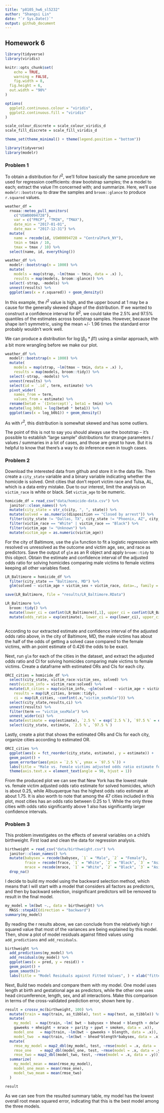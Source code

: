 ```yaml
---
title: "p8105_hw6_sl5232"
author: "Shangsi Lin"
date: "`r Sys.Date()`"
output: github_document
---
```

## Homework 6
```r
library(tidyverse)
library(viridis)

knitr::opts_chunk$set(
	echo = TRUE,
	warning = FALSE,
	fig.width = 8, 
  fig.height = 6,
  out.width = "90%"
)

options(
  ggplot2.continuous.colour = "viridis",
  ggplot2.continuous.fill = "viridis"
)

scale_colour_discrete = scale_colour_viridis_d
scale_fill_discrete = scale_fill_viridis_d

theme_set(theme_minimal() + theme(legend.position = "bottom"))
```

```r
library(tidyverse)
library(modelr)
```

### Problem 1

To obtain a distribution for $\hat{r}^2$, we'll follow basically the same procedure we used for regression coefficients: draw bootstrap samples; the a model to each; extract the value I'm concerned with; and summarize. Here, we'll use `modelr::bootstrap` to draw the samples and `broom::glance` to produce `r.squared` values. 

```r
weather_df = 
  rnoaa::meteo_pull_monitors(
    c("USW00094728"),
    var = c("PRCP", "TMIN", "TMAX"), 
    date_min = "2017-01-01",
    date_max = "2017-12-31") %>%
  mutate(
    name = recode(id, USW00094728 = "CentralPark_NY"),
    tmin = tmin / 10,
    tmax = tmax / 10) %>%
  select(name, id, everything())
```


```r
weather_df %>% 
  modelr::bootstrap(n = 1000) %>% 
  mutate(
    models = map(strap, ~lm(tmax ~ tmin, data = .x) ),
    results = map(models, broom::glance)) %>% 
  select(-strap, -models) %>% 
  unnest(results) %>% 
  ggplot(aes(x = r.squared)) + geom_density()
```

In this example, the $\hat{r}^2$ value is high, and the upper bound at 1 may be a cause for the generally skewed shape of the distribution. If we wanted to construct a confidence interval for $R^2$, we could take the 2.5% and 97.5% quantiles of the estimates across bootstrap samples. However, because the shape isn't symmetric, using the mean +/- 1.96 times the standard error probably wouldn't work well.

We can produce a distribution for $\log(\beta_0 * \beta1)$ using a similar approach, with a bit more wrangling before we make our plot.

```r
weather_df %>% 
  modelr::bootstrap(n = 1000) %>% 
  mutate(
    models = map(strap, ~lm(tmax ~ tmin, data = .x) ),
    results = map(models, broom::tidy)) %>% 
  select(-strap, -models) %>% 
  unnest(results) %>% 
  select(id = `.id`, term, estimate) %>% 
  pivot_wider(
    names_from = term, 
    values_from = estimate) %>% 
  rename(beta0 = `(Intercept)`, beta1 = tmin) %>% 
  mutate(log_b0b1 = log(beta0 * beta1)) %>% 
  ggplot(aes(x = log_b0b1)) + geom_density()
```

As with $r^2$, this distribution is somewhat skewed and has some outliers. 

The point of this is not to say you should always use the bootstrap -- it's possible to establish "large sample" distributions for strange parameters / values / summaries in a lot of cases, and those are great to have. But it is helpful to know that there's a way to do inference even in tough cases. 

### Problem 2
Download the interested data from github and store it in the data file. Then create a `city_state` variable and a binary variable indicating whether the homicide is solved. Omit cities that don't report victim race and Tulsa, AL, which is a data entry mistake. Due to our interest, limit the analysis on `victim_race` is white or black. Set `victim_age` to be numeric.

```r
homicide_df = read_csv("data/homicide-data.csv") %>% 
  janitor::clean_names() %>% 
  mutate(city_state = str_c(city, ", ", state)) %>% 
  mutate(solved = as.numeric(disposition == "Closed by arrest")) %>% 
  filter(city_state != "Dallas, TX", city_state != "Phoenix, AZ", city_state != "Kansas City, MO", city_state != "Tulsa, AL") %>% 
  filter(victim_race == "White" | victim_race == "Black") %>% 
  filter(victim_age != "Unknown") %>% 
  mutate(victim_age = as.numeric(victim_age))
```

For the city of Baltimore, use the `glm` function to fit a logistic regression with resolved vs unresolved as the outcome and victim age, sex, and race as predictors. Save the output of `glm` as an R object and  apply `broom::tidy` to this object. Obtain the estimate and confidence interval of the adjusted odds ratio for solving homicides comparing male victims to female victims keeping all other variables fixed. 

```r
LR_Baltimore = homicide_df %>% 
  filter(city_state == "Baltimore, MD") %>% 
  glm(solved ~ victim_age + victim_sex + victim_race, data=., family = binomial())

save(LR_Baltimore, file = "results/LR_Baltimore.RData")

LR_Baltimore %>% 
  broom::tidy() %>% 
  mutate(lower_ci = confint(LR_Baltimore)[,1], upper_ci = confint(LR_Baltimore)[,2]) %>% 
  mutate(odds_ratio = exp(estimate), lower_ci = exp(lower_ci), upper_ci = exp(upper_ci))
  
```

According to our extracted estimate and confidence interval of the adjusted odds ratio above, in the city of Baltimore, MD, the male victims has about the half of the odds of getting a solved case compared to the female victims, with an point estimate of 0.426 the odds to be exact.

Next, run `glm` for each of the cities in the dataset, and extract the adjusted odds ratio and CI for solving homicides comparing male victims to female victims. Create a dataframe with estimated ORs and CIs for each city.

```r
ORCI_cities = homicide_df %>% 
  select(city_state, victim_race:victim_sex, solved) %>% 
  nest(victim_info = victim_race:solved) %>% 
  mutate(LR_cities = map(victim_info, ~glm(solved ~ victim_age + victim_sex + victim_race, family= binomial, data=.x)),
    results = map(LR_cities, broom::tidy),
    ci = map(LR_cities, ~confint(.x,"victim_sexMale"))) %>% 
  select(city_state,results,ci) %>% 
  unnest(results) %>% 
  filter(term == "victim_sexMale") %>% 
  unnest_wider(ci) %>% 
  mutate(estimate = exp(estimate), `2.5 %` = exp(`2.5 %`), `97.5 %` = exp(`97.5 %`)) %>% 
  select(city_state, estimate, `2.5 %`, `97.5 %`)
```

Lastly, create a plot that shows the estimated ORs and CIs for each city, organize cities according to estimated OR.

```r
ORCI_cities %>% 
  ggplot(aes(x = fct_reorder(city_state, estimate), y = estimate)) + 
  geom_point() +
  geom_errorbar(aes(ymin = `2.5 %`, ymax = `97.5 %`)) +
  labs(title = "Male vs. Female victims adjusted odds ratio estimate for solved homicides across America") + xlab("City, State") + ylab("Estimated Odds Ratio") +
  theme(axis.text.x = element_text(angle = 90, hjust = 1))
```

From the produced plot we can see that New York has the lowest male vs. female victim adjusted odds ratio estimate for solved homicides, which is about 0.25, while Albuquerque has the highest odds ratio estimate at about 1.75. It is also worth to note that among the 47 cities included in this plot, most cities has an odds ratio between 0.25 to 1. While the only three cities with odds ratio significantly above 1 also has significantly larger confidence intervals.

### Problem 3

This problem investigates on the effects of several variables on a child's birthweight. First load and clean the data for regression analysis.

```r
birthweight = read_csv("data/birthweight.csv") %>% 
  janitor::clean_names() %>% 
  mutate(babysex = recode(babysex, `1` = "Male", `2` = "Female"),
         frace = recode(frace, `1` = "White", `2` = "Black", `3` = "Asian", `4` = "Puerto Rican", `8` = "Other", `9` = "Unknown"),
         mrace = recode(mrace, `1` = "White", `2` = "Black", `3` = "Asian", `4` = "Puerto Rican", `8` = "Other")) %>% 
  drop_na()
```

I decide to build my model using the backward selection method, which means that I will start with a model that considers all factors as predictors, and then by backward selection, insignificant predictors will be removed to result in the final model.

```r
my_model = lm(bwt ~., data = birthweight) %>% 
  MASS::stepAIC(direction = "backward")
summary(my_model)
```

By reading the r results above, we can conclude from the relatively high r squared value that most of the variances are being explained by this model. Then, show a plot of model residuals against fitted values using `add_predictions` and `add_residuals`.

```r
birthweight %>% 
  add_predictions(my_model) %>% 
  add_residuals(my_model) %>% 
  ggplot(aes(x = pred, y = resid)) + 
  geom_point() + 
  geom_smooth()+
  labs(title = "Model Residuals against Fitted Values", ) + xlab("fitted value") + ylab("residual")
```

Next, Build two models and compare them with my model. One model uses length at birth and gestational age as predictors, while the other one uses head circumference, length, sex, and all interactions. Make this comparison in terms of the cross-validated prediction error, shown here by .

```r
result = crossv_mc(birthweight, 100) %>% 
  mutate(train = map(train, as_tibble), test = map(test, as_tibble)) %>% 
  mutate(
    my_model  = map(train, ~lm( bwt ~ babysex + bhead + blength + delwt + fincome + 
    gaweeks + mheight + mrace + parity + ppwt + smoken, data = .x)),
    model_one   = map(train, ~lm(bwt ~ gaweeks + blength, data = .x)),
    model_two  = map(train, ~lm(bwt ~ bhead*blength*babysex, data = .x))) %>% 
  mutate(
    rmse_my_model = map2_dbl(my_model, test, ~rmse(model = .x, data = .y)),
    rmse_one    = map2_dbl(model_one, test, ~rmse(model = .x, data = .y)),
    rmse_two = map2_dbl(model_two, test, ~rmse(model = .x, data = .y))) %>% 
  summarize(
    my_model_mean = mean(rmse_my_model),
    model_one_mean = mean(rmse_one),
    model_two_meam = mean(rmse_two)
  )

result
```

As we can see from the resulted summary table, my model has the lowest overall root mean squared error, indicating that this is the best model among the three models. 
